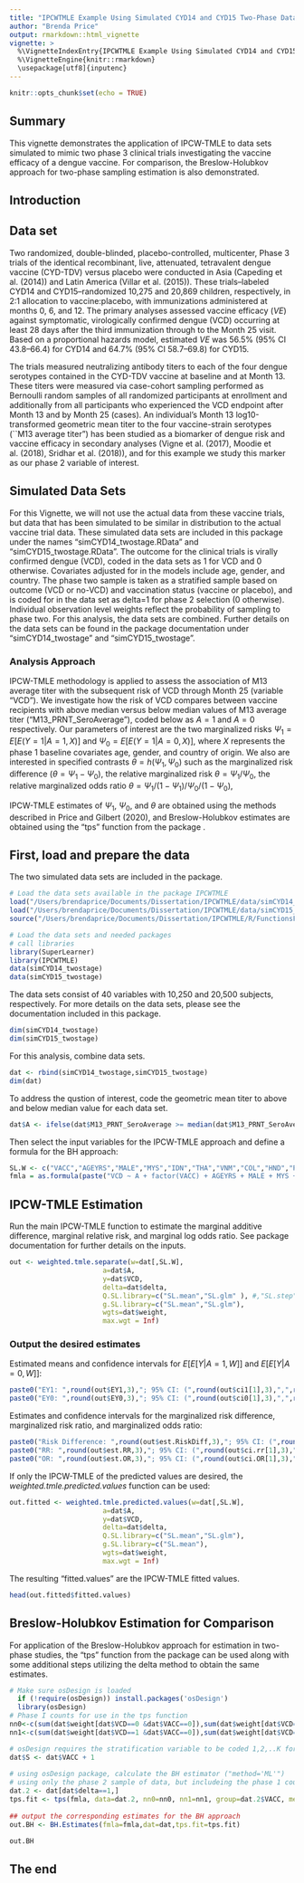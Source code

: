 ```yaml
---
title: "IPCWTMLE Example Using Simulated CYD14 and CYD15 Two-Phase Data"
author: "Brenda Price"
output: rmarkdown::html_vignette
vignette: >
  %\VignetteIndexEntry{IPCWTMLE Example Using Simulated CYD14 and CYD15 Two-Phase Data}
  %\VignetteEngine{knitr::rmarkdown}
  \usepackage[utf8]{inputenc}
---
```


```r
knitr::opts_chunk$set(echo = TRUE)
```

## Summary

This vignette demonstrates the application of IPCW-TMLE to data sets simulated to mimic two phase 3 clinical trials investigating the vaccine efficacy of a dengue vaccine.  For comparison, the Breslow-Holubkov approach for two-phase sampling estimation is also demonstrated.

## Introduction
## Data set
Two randomized, double-blinded, placebo-controlled, multicenter, Phase 3 trials of the identical recombinant, live, attenuated, tetravalent dengue vaccine (CYD-TDV) versus placebo were conducted in Asia (Capeding et al. (2014)\nocite{Capedingetal2014}) and Latin America (Villar et al. (2015)\nocite{Villaretal2015}). These trials--labeled CYD14 and CYD15--randomized 10,275 and 20,869 children, respectively, in 2:1 allocation to vaccine:placebo, with immunizations administered at months 0, 6, and 12.  The primary analyses assessed vaccine efficacy ($VE$) against symptomatic, virologically confirmed dengue (VCD) occurring at least 28 days after the third immunization through to the Month 25 visit. Based on a proportional hazards model, estimated $VE$ was 56.5\% (95\% CI 43.8--66.4) for CYD14 and 64.7\% (95\% CI 58.7--69.8) for CYD15.

The trials measured neutralizing antibody titers to each of the four dengue serotypes contained in the CYD-TDV vaccine at baseline and at Month 13. These titers were measured via case-cohort sampling performed as Bernoulli random samples of all randomized participants at enrollment and additionally from all participants who experienced the VCD endpoint after Month 13 and by Month 25 (cases).  An individual's Month 13 log10-transformed geometric mean titer to the four vaccine-strain serotypes (``M13 average titer") has been studied as a biomarker of dengue risk and vaccine efficacy in secondary analyses (Vigne et al. (2017)\nocite{Vigne2017}, Moodie et al. (2018)\nocite{Moodieetal2018}, Sridhar et al. (2018)\nocite{Sridhar2018}), and for this example we study this marker as our phase 2 variable of interest. 

## Simulated Data Sets
For this Vignette, we will not use the actual data from these vaccine trials, but data that has been simulated to be similar in distribution to the actual vaccine trial data.  These simulated data sets are included in this package under the names "simCYD14_twostage.RData" and "simCYD15_twostage.RData".  The outcome for the clinical trials is virally confirmed dengue (VCD), coded in the data sets as 1 for VCD and 0 otherwise.  Covariates adjusted for in the models include age, gender, and country.  The phase two sample is taken as a stratified sample based on outcome (VCD or no-VCD) and vaccination status (vaccine or placebo), and is coded for in the data set as delta=1 for phase 2 selection (0 otherwise).  Individual observation level weights reflect the probability of sampling to phase two.  For this analysis, the data sets are combined.  Further details on the data sets can be found in the package documentation under "simCYD14_twostage" and "simCYD15_twostage".

### Analysis Approach
IPCW-TMLE methodology is applied to assess the association of M13 average titer with the subsequent risk of VCD through Month 25 (variable "VCD"). We investigate how the risk of VCD compares between vaccine recipients with above median versus below median values of M13 average titer ("M13_PRNT_SeroAverage"), coded below as $A=1$ and $A=0$ respectively. Our parameters of interest are the two marginalized risks $\Psi_1 = E[E(Y=1|A=1,X)]$ and $\Psi_0 = E[E(Y=1|A=0,X)]$, where $X$ represents the phase 1 baseline covariates 
age, gender, and country of origin.   We also are interested in specified contrasts $\theta = h(\Psi_1,\Psi_0)$ such as the marginalized risk difference ($\theta =\Psi_1-\Psi_0$), the relative marginalized risk $\theta = \Psi_1 / \Psi_0$, the relative marginalized odds ratio $\theta = \Psi_1/(1-\Psi_1) / \Psi_0/(1-\Psi_0)$, 

IPCW-TMLE estimates of $\Psi_1$, $\Psi_0$, and $\theta$ are obtained using the methods described in Price and Gilbert (2020), and Breslow-Holubkov estimates are obtained using the "tps" function from the package \textit{osDesign}.

## First, load and prepare the data

The two simulated data sets are included in the package.

```r
# Load the data sets available in the package IPCWTMLE
load("/Users/brendaprice/Documents/Dissertation/IPCWTMLE/data/simCYD14_twostage.RData")
load("/Users/brendaprice/Documents/Dissertation/IPCWTMLE/data/simCYD15_twostage.RData")
source("/Users/brendaprice/Documents/Dissertation/IPCWTMLE/R/FunctionsForPackage09242019.R")
```

```r
# Load the data sets and needed packages
# call libraries
library(SuperLearner)
library(IPCWTMLE)
data(simCYD14_twostage)
data(simCYD15_twostage)
```

The data sets consist of 40 variables with 10,250 and 20,500 subjects, respectively.  For more details on the data sets, please see the documentation included in this package.

```r
dim(simCYD14_twostage)
dim(simCYD15_twostage)
```

For this analysis, combine data sets.  

```r
dat <- rbind(simCYD14_twostage,simCYD15_twostage)
dim(dat)
```

To address the qustion of interest, code the geometric mean titer to above and below median value for each data set.

```r
dat$A <- ifelse(dat$M13_PRNT_SeroAverage >= median(dat$M13_PRNT_SeroAverage),1,0)
```

Then select the input variables for the IPCW-TMLE approach and define a formula for the BH approach:


```r
SL.W <- c("VACC","AGEYRS","MALE","MYS","IDN","THA","VNM","COL","HND","PRI", "MEX","M13_MNv2_SeroAverage" )
fmla = as.formula(paste("VCD ~ A + factor(VACC) + AGEYRS + MALE + MYS + IDN + THA + VNM + COL + HND + PRI + MEX"))

```

## IPCW-TMLE Estimation
Run the main IPCW-TMLE function to estimate the marginal additive difference, marginal relative risk, and marginal log odds ratio.  See package documentation for further details on the inputs.

```r
out <- weighted.tmle.separate(w=dat[,SL.W], 
                       a=dat$A, 
                       y=dat$VCD, 
                       delta=dat$delta, 
                       Q.SL.library=c("SL.mean","SL.glm" ), #,"SL.step","SL.glmnet"), 
                       g.SL.library=c("SL.mean","SL.glm"), 
                       wgts=dat$weight,
                       max.wgt = Inf)
```

### Output the desired estimates
Estimated means and confidence intervals for $E[E[Y|A=1,W]]$ and $E[E[Y|A=0,W]]$:
```r
paste0("EY1: ",round(out$EY1,3),"; 95% CI: (",round(out$ci1[1],3),",",round(out$ci1[2],3) ,")")
paste0("EY0: ",round(out$EY0,3),"; 95% CI: (",round(out$ci0[1],3),",",round(out$ci0[2],3) ,")")
```

Estimates and confidence intervals for the marginalized risk difference, marginalized risk ratio, and marginalized odds ratio:
```r
paste0("Risk Difference: ",round(out$est.RiskDiff,3),"; 95% CI: (",round(out$ci.RiskDiff[1],3),",",round(out$ci.RiskDiff[2],3) ,")")
paste0("RR: ",round(out$est.RR,3),"; 95% CI: (",round(out$ci.rr[1],3),",",round(out$ci.rr[2],3) ,")")
paste0("OR: ",round(out$est.OR,3),"; 95% CI: (",round(out$ci.OR[1],3),",",round(out$ci.OR[2],3) ,")")

```

If only the IPCW-TMLE of the predicted values are desired, the *weighted.tmle.predicted.values* function can be used:

```r
out.fitted <- weighted.tmle.predicted.values(w=dat[,SL.W], 
                       a=dat$A, 
                       y=dat$VCD, 
                       delta=dat$delta, 
                       Q.SL.library=c("SL.mean","SL.glm"), 
                       g.SL.library=c("SL.mean"), 
                       wgts=dat$weight,
                       max.wgt = Inf)
```

The resulting "fitted.values" are the IPCW-TMLE fitted values. 

```r
head(out.fitted$fitted.values)
```


## Breslow-Holubkov Estimation for Comparison

For application of the Breslow-Holubkov approach for estimation in two-phase studies, the "tps" function from the \textit{osDesign} package can be used along with some additional steps utilizing the delta method to obtain the same estimates.  

```r
# Make sure osDesign is loaded
  if (!require(osDesign)) install.packages('osDesign')
  library(osDesign)
# Phase I counts for use in the tps function
nn0<-c(sum(dat$weight[dat$VCD==0 &dat$VACC==0]),sum(dat$weight[dat$VCD==0 &dat$VACC==1]))
nn1<-c(sum(dat$weight[dat$VCD==1 &dat$VACC==0]),sum(dat$weight[dat$VCD==1 &dat$VACC==1]))

# osDesign requires the stratification variable to be coded 1,2,..K for K strata
dat$S <- dat$VACC + 1
    
# using osDesign package, calculate the BH estimator ("method='ML'")
# using only the phase 2 sample of data, but includeing the phase 1 counts as nn0 and nn1
dat.2 <- dat[dat$delta==1,]
tps.fit <- tps(fmla, data=dat.2, nn0=nn0, nn1=nn1, group=dat.2$VACC, method="ML")
  
## output the corresponding estimates for the BH approach
out.BH <- BH.Estimates(fmla=fmla,dat=dat,tps.fit=tps.fit)

out.BH
```



## The end
